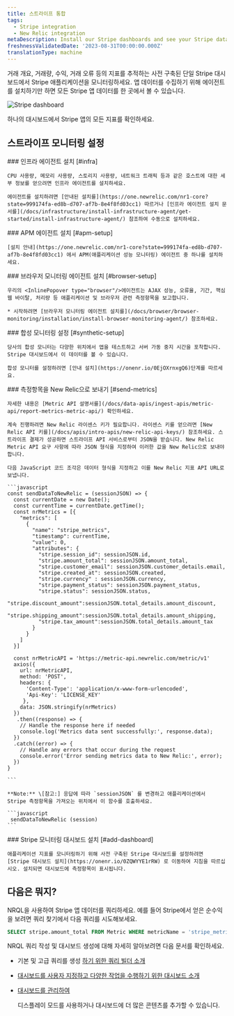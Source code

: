 ```yaml
---
title: 스트라이프 통합
tags:
  - Stripe integration
  - New Relic integration
metaDescription: Install our Stripe dashboards and see your Stripe data in New Relic.
freshnessValidatedDate: '2023-08-31T00:00:00.000Z'
translationType: machine
---
```



거래 개요, 거래량, 수익, 거래 오류 등의 지표를 추적하는 사전 구축된 단일 Stripe 대시보드에서 Stripe 애플리케이션을 모니터링하세요. 앱 데이터를 수집하기 위해 에이전트를 설치하기만 하면 모든 Stripe 앱 데이터를 한 곳에서 볼 수 있습니다.

<img
  title="Stripe"
  alt="Stripe dashboard"
  src={infrastructureStripeDashboard}
/>

<figcaption>
  하나의 대시보드에서 Stripe 앱의 모든 지표를 확인하세요.
</figcaption>

## 스트라이프 모니터링 설정

<Steps>
  <Step>
    ### 인프라 에이전트 설치 [#infra]

    CPU 사용량, 메모리 사용량, 스토리지 사용량, 네트워크 트래픽 등과 같은 호스트에 대한 세부 정보를 얻으려면 인프라 에이전트를 설치하세요.

    에이전트를 설치하려면 [안내된 설치를](https://one.newrelic.com/nr1-core?state=999174fa-ed8b-d707-af7b-8e4f8fd03cc1) 따르거나 [인프라 에이전트 설치 문서를](/docs/infrastructure/install-infrastructure-agent/get-started/install-infrastructure-agent/) 참조하여 수동으로 설치하세요.
  </Step>

  <Step>
    ### APM 에이전트 설치 [#apm-setup]

    [설치 안내](https://one.newrelic.com/nr1-core?state=999174fa-ed8b-d707-af7b-8e4f8fd03cc1) 에서 APM(애플리케이션 성능 모니터링) 에이전트 중 하나를 설치하세요.
  </Step>

  <Step>
    ### 브라우저 모니터링 에이전트 설치 [#browser-setup]

    우리의 <InlinePopover type="browser"/>에이전트는 AJAX 성능, 오류율, 기간, 핵심 웹 바이탈, 처리량 등 애플리케이션 및 브라우저 관련 측정항목을 보고합니다.

    * 시작하려면 [브라우저 모니터링 에이전트 설치를](/docs/browser/browser-monitoring/installation/install-browser-monitoring-agent/) 참조하세요.
  </Step>

  <Step>
    ### 합성 모니터링 설정 [#synthetic-setup]

    당사의 합성 모니터는 다양한 위치에서 앱을 테스트하고 서버 가동 중지 시간을 포착합니다. Stripe 대시보드에서 이 데이터를 볼 수 있습니다.

    합성 모니터를 설정하려면 [안내 설치](https://onenr.io/0EjOXrnxgQ6)단계를 따르세요.
  </Step>

  <Step>
    ### 측정항목을 New Relic으로 보내기 [#send-metrics]

    자세한 내용은 [Metric API 설명서를](/docs/data-apis/ingest-apis/metric-api/report-metrics-metric-api/) 확인하세요.

    계속 진행하려면 New Relic 라이센스 키가 필요합니다. 라이센스 키를 얻으려면 [New Relic API 키를](/docs/apis/intro-apis/new-relic-api-keys/) 참조하세요. 스트라이프 결제가 성공하면 스트라이프 API 서비스로부터 JSON을 받습니다. New Relic Metric API 요구 사항에 따라 JSON 형식을 지정하여 이러한 값을 New Relic으로 보내야 합니다.

    다음 JavaScript 코드 조각은 데이터 형식을 지정하고 이를 New Relic 지표 API URL로 보냅니다.

    ```javascript
    const sendDataToNewRelic = (sessionJSON) => {
      const currentDate = new Date();
      const currentTime = currentDate.getTime();
      const nrMetrics = [{
        "metrics": [
          {
            "name": "stripe_metrics",
            "timestamp": currentTime,
            "value": 0,
            "attributes": {
              "stripe.session_id": sessionJSON.id,
              "stripe.amount_total": sessionJSON.amount_total,
              "stripe.customer_email": sessionJSON.customer_details.email,
              "stripe.created_at": sessionJSON.created,
              "stripe.currency" : sessionJSON.currency,
              "stripe.payment_status": sessionJSON.payment_status,
              "stripe.status": sessionJSON.status,
              "stripe.discount_amount":sessionJSON.total_details.amount_discount,
              "stripe.shipping_amount":sessionJSON.total_details.amount_shipping,
              "stripe.tax_amount":sessionJSON.total_details.amount_tax
            }
          }
        ]
      }]

      const nrMetricAPI = 'https://metric-api.newrelic.com/metric/v1'
      axios({
        url: nrMetricAPI,
        method: 'POST',
        headers: {
          'Content-Type': 'application/x-www-form-urlencoded',
          'Api-Key': 'LICENSE_KEY'
         },
        data: JSON.stringify(nrMetrics)
      })
       .then((response) => {
        // Handle the response here if needed
        console.log('Metrics data sent successfully:', response.data);
      })
      .catch((error) => {
        // Handle any errors that occur during the request
        console.error('Error sending metrics data to New Relic:', error);
      })
    }

    ```

    **Note:** \[참고:] 응답에 따라 `sessionJSON` 를 변경하고 애플리케이션에서 Stripe 측정항목을 가져오는 위치에서 이 함수를 호출하세요.

    ```javascript
     sendDataToNewRelic (session)
    ```
  </Step>

  <Step>
    ### Stripe 모니터링 대시보드 설치 [#add-dashboard]

    애플리케이션 지표를 모니터링하기 위해 사전 구축된 Stripe 대시보드를 설정하려면 [Stripe 대시보드 설치](https://onenr.io/0ZQWYYE1rRW) 로 이동하여 지침을 따르십시오. 설치되면 대시보드에 측정항목이 표시됩니다.
  </Step>
</Steps>

## 다음은 뭐지?

NRQL을 사용하여 Stripe 앱 데이터를 쿼리하세요. 예를 들어 Stripe에서 얻은 순수익을 보려면 쿼리 찾기에서 다음 쿼리를 시도해보세요.

```sql
SELECT stripe.amount_total FROM Metric WHERE metricName = 'stripe_metrics'
```

NRQL 쿼리 작성 및 대시보드 생성에 대해 자세히 알아보려면 다음 문서를 확인하세요.

* 기본 및 고급 쿼리를 생성 [하기 위한 쿼리 빌더 소개](/docs/query-your-data/explore-query-data/query-builder/introduction-query-builder)

* [대시보드를 사용자 지정하고 다양한 작업을 수행하기 위한 대시보드 소개](/docs/query-your-data/explore-query-data/dashboards/introduction-dashboards)

* [대시보드를 관리하여](/docs/query-your-data/explore-query-data/dashboards/manage-your-dashboard)

  <InlinePopover type="dashboards"/>

  디스플레이 모드를 사용하거나 대시보드에 더 많은 콘텐츠를 추가할 수 있습니다.